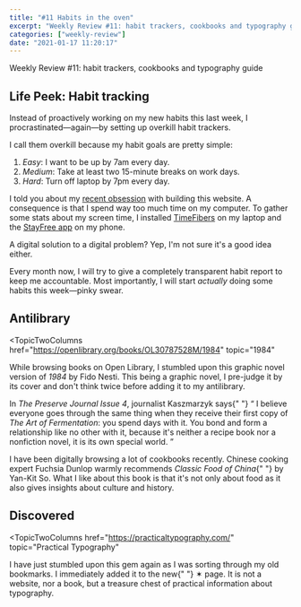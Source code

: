 ```yaml
---
title: "#11 Habits in the oven"
excerpt: "Weekly Review #11: habit trackers, cookbooks and typography guide"
categories: ["weekly-review"]
date: "2021-01-17 11:20:17"
---
```


<Flex>
  <Column double>
    <FeaturedArtistImage
      artistHref="https://dribbble.com/shots/3502465-Addiction-1-2-Scroll"
      imageSrc="https://cdn.dribbble.com/users/173116/screenshots/3502465/timotheebart-ig2017addict1.gif"
      imageAlt="Scroll by Timothée Bart"
      artistName="Timothée Bart"
    />
  </Column>
  <Column>
    <p>Weekly Review #11: habit trackers, cookbooks and typography guide</p>
  </Column>
</Flex>

## Life Peek: Habit tracking

Instead of proactively working on my new habits this last week, I procrastinated—again—by setting up overkill habit trackers.

I call them overkill because my habit goals are pretty simple:

1. _Easy_: I want to be up by 7am every day.
2. _Medium_: Take at least two 15-minute breaks on work days.
3. _Hard_: Turn off laptop by 7pm every day.

I told you about my [recent obsession](/blog/10-on-obsessions) with building this website. A consequence is that I spend way too much time on my computer. To gather some stats about my screen time, I installed [TimeFibers](https://timefibers.com/) on my laptop and the [StayFree app](https://stayfreeapps.com/) on my phone.

<Comment>
  A digital solution to a digital problem? Yep, I'm not sure it's a good idea
  either.
</Comment>

Every month now, I will try to give a completely transparent habit report to keep me accountable. Most importantly, I will start _actually_ doing some habits this week—pinky swear.

## Antilibrary

<TopicTwoColumns
  href="https://openlibrary.org/books/OL30787528M/1984"
  topic="1984"
>
  <p>
    While browsing books on Open Library, I stumbled upon this graphic novel
    version of <cite>1984</cite> by Fido Nesti. This being a graphic novel, I
    pre-judge it by its cover and don't think twice before adding it to my
    antilibrary.
  </p>
</TopicTwoColumns>
<TopicTwoColumns
  href="https://www.wildfermentation.com/the-art-of-fermentation/"
  topic="The Art of Fermentation"
>
  <p>
    In <cite>The Preserve Journal Issue 4</cite>, journalist Kaszmarzyk says{" "}
    <q>
      I believe everyone goes through the same thing when they receive their
      first copy of <cite>The Art of Fermentation</cite>: you spend days with
      it. You bond and form a relationship like no other with it, because it's
      neither a recipe book nor a nonfiction novel, it is its own special world.
    </q>
  </p>
</TopicTwoColumns>
<TopicTwoColumns
  href="https://fivebooks.com/best-books/fuchsia-dunlop-on-chinese-food/"
  topic="Classic Food of China"
>
  <p>
    I have been digitally browsing a lot of cookbooks recently. Chinese cooking
    expert Fuchsia Dunlop warmly recommends <cite>Classic Food of China</cite>{" "}
    by Yan-Kit So. What I like about this book is that it's not only about food
    as it also gives insights about culture and history.
  </p>
</TopicTwoColumns>

## Discovered

<TopicTwoColumns
  href="https://practicaltypography.com/"
  topic="Practical Typography"
>
  <p>
    I have just stumbled upon this gem again as I was sorting through my old
    bookmarks. I immediately added it to the new{" "}
    <Link href="/favorites">✶ page</Link>. It is not a website, nor a book, but
    a treasure chest of practical information about typography.
  </p>
</TopicTwoColumns>
